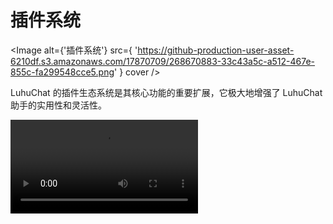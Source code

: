 
# 插件系统

<Image
  alt={'插件系统'}
  src={
    'https://github-production-user-asset-6210df.s3.amazonaws.com/17870709/268670883-33c43a5c-a512-467e-855c-fa299548cce5.png'
  }
  cover
/>

LuhuChat 的插件生态系统是其核心功能的重要扩展，它极大地增强了 LuhuChat 助手的实用性和灵活性。

<Video src="https://github.com/lobehub/lobe-chat/assets/28616219/f29475a3-f346-4196-a435-41a6373ab9e2" />

通过利用插件，LuhuChat 的助手们能够实现实时信息的获取和处理，例如搜索网络信息，为用户提供即时且相关的资讯。

此外，这些插件不仅局限于新闻聚合，还可以扩展到其他实用的功能，如快速检索文档、生成图片、获取 Bilibili 、Steam 等各种平台数据，以及与其他各式各样的第三方服务交互。

通过查看 [插件使用](/zh/usage/plugins/basic) 了解更多。

<Callout type={'default'}>
  为了帮助开发者更好地参与到这个生态中来，我们在提供了全面的开发资源。这包括详尽的组件开发文档、功能齐全的软件开发工具包（SDK），以及样板示例，这些都是为了简化开发过程，降低开发者的入门门槛。
</Callout>

<Callout type={'info'}>
  我们欢迎开发者利用这些资源，发挥创造力，编写出功能丰富、用户友好的插件。通过共同的努力，我们可以不断扩展聊天应用的功能界限，探索一个更加智能、高效的创造力平台。
</Callout>

📊 Total plugins: [<kbd>**61**</kbd>](https://github.com/lobehub/lobe-chat-plugins)

| 最近新增 | 插件描述 |
| --- | --- |
| [图表和图示](https://chat-preview.lobehub.com/settings/agent)<br/><sup>By **pyxl** on **2024-02-05**</sup> | 美人鱼图表，演示文稿方案，分析，研究网站，饼图。<br/>`图表` `图示` |
| [社交搜索](https://chat-preview.lobehub.com/settings/agent)<br/><sup>By **say-apps** on **2024-02-02**</sup> | 社交搜索提供访问推文、用户、关注者、图片、媒体等功能。<br/>`社交` `推特` `x` `搜索` |
| [TokenInsights](https://chat-preview.lobehub.com/settings/agent)<br/><sup>By **feednews** on **2024-01-27**</sup> | 获取实时加密货币价格，BTC，ETH，BNB 和最新见解。最新的币新闻和空投机会。<br/>`加密货币` `btc` `eth` `bnb` |
| [哔哩哔哩](https://chat-preview.lobehub.com/settings/agent)<br/><sup>By **LobeHub** on **2024-01-27**</sup> | 通过关键词视频搜索、回放访问、互动弹幕、热门视频推荐和热搜洞察等功能，深入体验哔哩哔哩丰富的内容，尽在您的指尖。<br/>`视频` `哔哩哔哩` `搜索` |

## 插件生态体系

<Callout>
  如果你对插件开发感兴趣，请在 Wiki 中查阅我们的 [📘 插件开发指南](/zh/usage/plugins/development)。
</Callout>

- [lobe-chat-plugins][lobe-chat-plugins]：这是 LuhuChat 的插件索引。它从该仓库的 index.json 中获取插件列表并显示给用户。
- [chat-plugin-template][chat-plugin-template]: Chat Plugin 插件开发模版，你可以通过项目模版快速新建插件项目。
- [@lobehub/chat-plugin-sdk][chat-plugin-sdk]：LuhuChat 插件 SDK 可帮助您创建出色的 Lobe Chat 插件。
- [@lobehub/chat-plugins-gateway][chat-plugins-gateway]：LuhuChat 插件网关是一个后端服务，作为 LuhuChat 插件的网关。我们使用 Vercel 部署此服务。

[lobe-chat-plugins]: https://github.com/lobehub/lobe-chat-plugins
[chat-plugin-sdk]: https://github.com/lobehub/chat-plugin-sdk
[chat-plugin-template]: https://github.com/lobehub/chat-plugin-template
[chat-plugins-gateway]: https://github.com/lobehub/chat-plugins-gateway

### 路线进展

LuhuChat 的插件系统目前已初步进入一个稳定阶段，我们已基本完成大部分插件系统所需的功能，但我们仍然在规划与思考插件能为我们带来的全新可能性。您可以在以下 Issues 中了解更多信息:

<Steps>

### ✅ 插件一期

实现插件与主体分离，将插件拆分为独立仓库维护，并实现插件的动态加载。 [**#73**](https://github.com/lobehub/lobe-chat/issues/73)

### ✅ 插件二期

插件的安全性与使用的稳定性，更加精准地呈现异常状态，插件架构的可维护性与开发者友好。[**#97**](https://github.com/lobehub/lobe-chat/issues/97)

### ✅ 插件三期

更高阶与完善的自定义能力，支持 OpenAPI schema 调用、兼容 ChatGPT 插件、新增 Midjourney 插件。 [**#411**](https://github.com/lobehub/lobe-chat/discussions/#411)

### 💭 插件四期

完善的鉴权、可视化配置插件定义、 Plugin SDK CLI 、 Python 语言研发模板、还有什么想法？欢迎参与讨论： [**#1310**](https://github.com/lobehub/lobe-chat/discussions/#1310)

</Steps>
